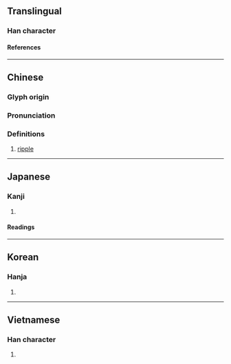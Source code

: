 {{character info/new}}
==Translingual==

===Han character===
{{Han char|rn=85|rad=水|as=09|sn=12|four=38135|canj=ETGK|ids=⿰氵美}}

====References====
{{Han ref|kx=0635.190|dkj=17796|dj=1043.040|hdz=31685.020|uh=6E3C}}

----

==Chinese==
{{zh-forms}}

===Glyph origin===
{{Han etym}}

===Pronunciation===
{{zh-pron
|m=měi
|c=mei5
|mc=y
|oc=y
|ma=
|cat=n
}}

===Definitions===
{{zh-hanzi}}

# [[ripple]]

----

==Japanese==

===Kanji===
{{ja-kanji|grade=|rs=水09}}

# {{defn|lang=ja|sort=水09}}

====Readings====
{{ja-readings
|on=び, み
}}

----

==Korean==

===Hanja===
{{ko-hanja|미}}

# {{defn|lang=ko|sort=水09}}

----

==Vietnamese==

===Han character===
{{vi-readings|rs=水09|reading=mẻ}}

# {{defn|lang=vi|sort=水09}}